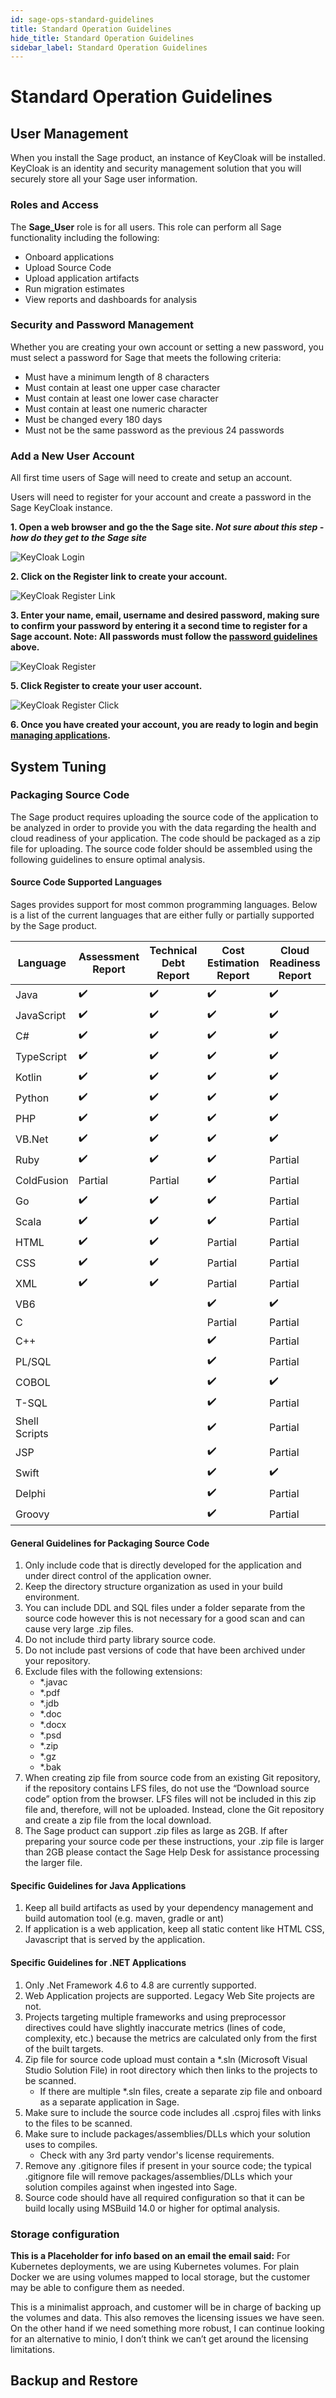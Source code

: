 ```yaml
---
id: sage-ops-standard-guidelines
title: Standard Operation Guidelines
hide_title: Standard Operation Guidelines
sidebar_label: Standard Operation Guidelines
---
```


# Standard Operation Guidelines

## User Management

When you install the Sage product, an instance of KeyCloak will be installed. KeyCloak is an identity and security management solution that you will securely store all your Sage user information.

### Roles and Access

The **Sage_User** role is for all users. This role can perform all Sage functionality including the following:

- Onboard applications
- Upload Source Code
- Upload application artifacts
- Run migration estimates
- View reports and dashboards for analysis

### Security and Password Management

Whether you are creating your own account or setting a new password, you must select a password for Sage that meets the following criteria:

- Must have a minimum length of 8 characters
- Must contain at least one upper case character
- Must contain at least one lower case character
- Must contain at least one numeric character
- Must be changed every 180 days
- Must not be the same password as the previous 24 passwords

### Add a New User Account

All first time users of Sage will need to create and setup an account.

Users will need to register for your account and create a password in the Sage KeyCloak instance.

**1. Open a web browser and go the the Sage site. _Not sure about this step - how do they get to the Sage site_**

![KeyCloak Login](/img/KeyCloakLogin.png)

**2. Click on the Register link to create your account.**

![KeyCloak Register Link](/img/KeyCloakRegisterLink.png)

**3. Enter your name, email, username and desired password, making sure to confirm your password by entering it a second time to register for a Sage account. Note: All passwords must follow the [password guidelines](#security-and-password-management) above.**

![KeyCloak Register](/img/KeyCloakRegister.png)

**5. Click Register to create your user account.**

![KeyCloak Register Click](/img/KeyCloakRegisterClick.png)

**6. Once you have created your account, you are ready to login and begin [managing applications](sage-managing-apps.mdx).**

## System Tuning

### Packaging Source Code

The Sage product requires uploading the source code of the application to be analyzed in order to provide you with the data regarding the health and cloud readiness of your application. The code should be packaged as a zip file for uploading. The source code folder should be assembled using the following guidelines to ensure optimal analysis.

#### Source Code Supported Languages

Sages provides support for most common programming languages. Below is a list of the current languages that are either fully or partially supported by the Sage product.

| Language      | Assessment Report  | Technical Debt Report | Cost Estimation Report | Cloud Readiness Report |
| ------------- | ------------------ | --------------------- | ---------------------- | ---------------------- |
| Java          | :heavy_check_mark: | :heavy_check_mark:    | :heavy_check_mark:     | :heavy_check_mark:     |
| JavaScript    | :heavy_check_mark: | :heavy_check_mark:    | :heavy_check_mark:     | :heavy_check_mark:     |
| C#            | :heavy_check_mark: | :heavy_check_mark:    | :heavy_check_mark:     | :heavy_check_mark:     |
| TypeScript    | :heavy_check_mark: | :heavy_check_mark:    | :heavy_check_mark:     | :heavy_check_mark:     |
| Kotlin        | :heavy_check_mark: | :heavy_check_mark:    | :heavy_check_mark:     | :heavy_check_mark:     |
| Python        | :heavy_check_mark: | :heavy_check_mark:    | :heavy_check_mark:     | :heavy_check_mark:     |
| PHP           | :heavy_check_mark: | :heavy_check_mark:    | :heavy_check_mark:     | :heavy_check_mark:     |
| VB.Net        | :heavy_check_mark: | :heavy_check_mark:    | :heavy_check_mark:     | :heavy_check_mark:     |
| Ruby          | :heavy_check_mark: | :heavy_check_mark:    | :heavy_check_mark:     | Partial                |
| ColdFusion    | Partial            | Partial               | :heavy_check_mark:     | Partial                |
| Go            | :heavy_check_mark: | :heavy_check_mark:    | :heavy_check_mark:     | Partial                |
| Scala         | :heavy_check_mark: | :heavy_check_mark:    | :heavy_check_mark:     | Partial                |
| HTML          | :heavy_check_mark: | :heavy_check_mark:    | Partial                | Partial                |
| CSS           | :heavy_check_mark: | :heavy_check_mark:    | Partial                | Partial                |
| XML           | :heavy_check_mark: | :heavy_check_mark:    | Partial                | Partial                |
| VB6           |                    |                       | :heavy_check_mark:     | :heavy_check_mark:     |
| C             |                    |                       | Partial                | Partial                |
| C++           |                    |                       | :heavy_check_mark:     | Partial                |
| PL/SQL        |                    |                       | :heavy_check_mark:     | Partial                |
| COBOL         |                    |                       | :heavy_check_mark:     | :heavy_check_mark:     |
| T-SQL         |                    |                       | :heavy_check_mark:     | Partial                |
| Shell Scripts |                    |                       | :heavy_check_mark:     | Partial                |
| JSP           |                    |                       | :heavy_check_mark:     | Partial                |
| Swift         |                    |                       | :heavy_check_mark:     | :heavy_check_mark:     |
| Delphi        |                    |                       | :heavy_check_mark:     | Partial                |
| Groovy        |                    |                       | :heavy_check_mark:     | Partial                |

#### General Guidelines for Packaging Source Code

1. Only include code that is directly developed for the application and under direct control of the application owner.
2. Keep the directory structure organization as used in your build environment.
3. You can include DDL and SQL files under a folder separate from the source code however this is not necessary for a good scan and can cause very large .zip files.
4. Do not include third party library source code.
5. Do not include past versions of code that have been archived under your repository.
6. Exclude files with the following extensions:
   - \*.javac
   - \*.pdf
   - \*.jdb
   - \*.doc
   - \*.docx
   - \*.psd
   - \*.zip
   - \*.gz
   - \*.bak
7. When creating zip file from source code from an existing Git repository, if the repository contains LFS files, do not use the “Download source code” option from the browser. LFS files will not be included in this zip file and, therefore, will not be uploaded. Instead, clone the Git repository and create a zip file from the local download.
8. The Sage product can support .zip files as large as 2GB. If after preparing your source code per these instructions, your .zip file is larger than 2GB please contact the Sage Help Desk for assistance processing the larger file.

#### Specific Guidelines for Java Applications

1. Keep all build artifacts as used by your dependency management and build automation tool (e.g. maven, gradle or ant)
2. If application is a web application, keep all static content like HTML CSS, Javascript that is served by the application.

#### Specific Guidelines for .NET Applications

1. Only .Net Framework 4.6 to 4.8 are currently supported.
2. Web Application projects are supported. Legacy Web Site projects are not.
3. Projects targeting multiple frameworks and using preprocessor directives could have slightly inaccurate metrics (lines of code, complexity, etc.) because the metrics are calculated only from the first of the built targets.
4. Zip file for source code upload must contain a \*.sln (Microsoft Visual Studio Solution File) in root directory which then links to the projects to be scanned.
   - If there are multiple \*.sln files, create a separate zip file and onboard as a separate application in Sage.
5. Make sure to include the source code includes all .csproj files with links to the files to be scanned.
6. Make sure to include packages/assemblies/DLLs which your solution uses to compiles.
   - Check with any 3rd party vendor's license requirements.
7. Remove any .gitignore files if present in your source code; the typical .gitignore file will remove packages/assemblies/DLLs which your solution compiles against when ingested into Sage.
8. Source code should have all required configuration so that it can be build locally using MSBuild 14.0 or higher for optimal analysis.

### Storage configuration

**This is a Placeholder for info based on an email the email said:** For Kubernetes deployments, we are using Kubernetes volumes. For plain Docker we are using volumes mapped to local storage, but the customer may be able to configure them as needed.

This is a minimalist approach, and customer will be in charge of backing up the volumes and data. This also removes the licensing issues we have seen. On the other hand if we need something more robust, I can continue looking for an alternative to minio, I don’t think we can’t get around the licensing limitations.

## Backup and Restore
